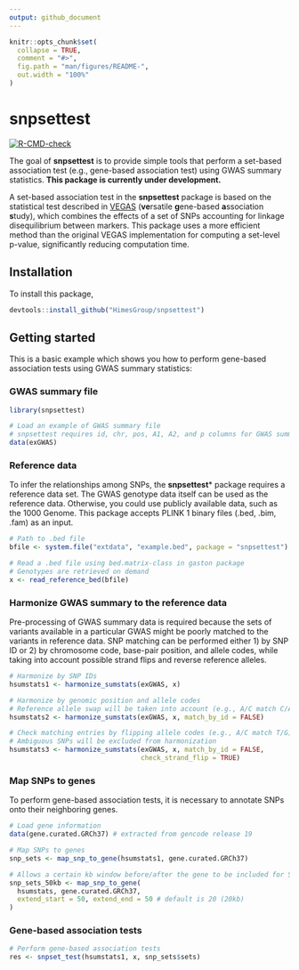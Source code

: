 ```yaml
---
output: github_document
---
```


<!-- README.md is generated from README.Rmd. Please edit that file -->

```r
knitr::opts_chunk$set(
  collapse = TRUE,
  comment = "#>",
  fig.path = "man/figures/README-",
  out.width = "100%"
)
```

# snpsettest

<!-- badges: start -->
[![R-CMD-check](https://github.com/HimesGroup/snpsettest/workflows/R-CMD-check/badge.svg)](https://github.com/HimesGroup/snpsettest/actions)
<!-- badges: end -->

The goal of **snpsettest** is to provide simple tools that perform a set-based
association test (e.g., gene-based association test) using GWAS summary
statistics. **This package is currently under development.**

A set-based association test in the **snpsettest** package is based on the
statistical test described in
[VEGAS](https://www.ncbi.nlm.nih.gov/pmc/articles/PMC2896770/) (**ve**rsatile
**g**ene-based **a**ssociation **s**tudy), which combines the effects of a set
of SNPs accounting for linkage disequilibrium between markers. This package uses
a more efficient method than the original VEGAS implementation for computing a
set-level p-value, significantly reducing computation time.

## Installation

To install this package, 

```r
devtools::install_github("HimesGroup/snpsettest")
```

## Getting started

This is a basic example which shows you how to perform gene-based association
tests using GWAS summary statistics:

### GWAS summary file

```r
library(snpsettest)

# Load an example of GWAS summary file
# snpsettest requires id, chr, pos, A1, A2, and p columns for GWAS summary file
data(exGWAS)
```

### Reference data

To infer the relationships among SNPs, the **snpsettest*** package requires a
reference data set. The GWAS genotype data itself can be used as the reference
data. Otherwise, you could use publicly available data, such as the 1000 Genome.
This package accepts PLINK 1 binary files (.bed, .bim, .fam) as an input.

```r
# Path to .bed file
bfile <- system.file("extdata", "example.bed", package = "snpsettest")

# Read a .bed file using bed.matrix-class in gaston package
# Genotypes are retrieved on demand
x <- read_reference_bed(bfile)
```

### Harmonize GWAS summary to the reference data

Pre-processing of GWAS summary data is required because the sets of variants
available in a particular GWAS might be poorly matched to the variants in
reference data. SNP matching can be performed either 1) by SNP ID or 2) by
chromosome code, base-pair position, and allele codes, while taking into account
possible strand flips and reverse reference alleles.

```r
# Harmonize by SNP IDs
hsumstats1 <- harmonize_sumstats(exGWAS, x)

# Harmonize by genomic position and allele codes
# Reference allele swap will be taken into account (e.g., A/C match C/A)
hsumstats2 <- harmonize_sumstats(exGWAS, x, match_by_id = FALSE)

# Check matching entries by flipping allele codes (e.g., A/C match T/G)
# Ambiguous SNPs will be excluded from harmonization
hsumstats3 <- harmonize_sumstats(exGWAS, x, match_by_id = FALSE, 
                                 check_strand_flip = TRUE)
```

### Map SNPs to genes

To perform gene-based association tests, it is necessary to annotate SNPs onto
their neighboring genes.

```r
# Load gene information
data(gene.curated.GRCh37) # extracted from gencode release 19

# Map SNPs to genes
snp_sets <- map_snp_to_gene(hsumstats1, gene.curated.GRCh37)

# Allows a certain kb window before/after the gene to be included for SNP mapping
snp_sets_50kb <- map_snp_to_gene(
  hsumstats, gene.curated.GRCh37, 
  extend_start = 50, extend_end = 50 # default is 20 (20kb)
)
```

### Gene-based association tests

```r
# Perform gene-based association tests
res <- snpset_test(hsumstats1, x, snp_sets$sets)
```

